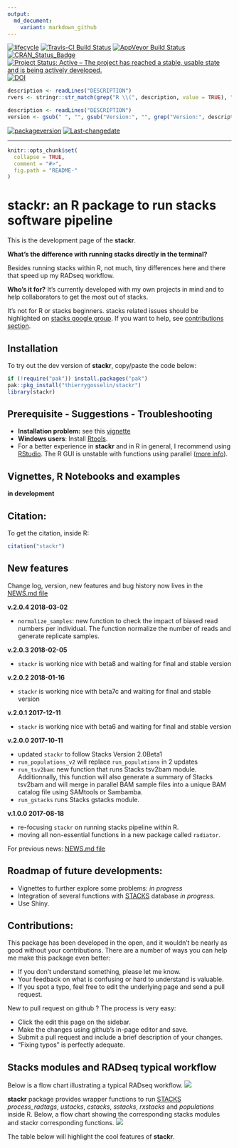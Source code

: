 ```yaml
---
output:
  md_document:
    variant: markdown_github
---
```

<!-- badges: start -->
[![lifecycle](https://img.shields.io/badge/lifecycle-experimental-orange.svg)](https://tidyverse.org/lifecycle/#experimental)
[![Travis-CI Build Status](https://travis-ci.org/thierrygosselin/stackr.svg?branch=master)](https://travis-ci.org/thierrygosselin/stackr)
[![AppVeyor Build Status](https://ci.appveyor.com/api/projects/status/github/thierrygosselin/stackr?branch=master&svg=true)](https://ci.appveyor.com/project/thierrygosselin/stackr)
[![CRAN_Status_Badge](http://www.r-pkg.org/badges/version/stackr)](http://cran.r-project.org/package=stackr)
[![Project Status: Active – The project has reached a stable, usable state and is being actively developed.](http://www.repostatus.org/badges/latest/active.svg)](http://www.repostatus.org/#active)
[![DOI](https://zenodo.org/badge/14548/thierrygosselin/stackr.svg)](https://zenodo.org/badge/latestdoi/14548/thierrygosselin/stackr)

```r
description <- readLines("DESCRIPTION")
rvers <- stringr::str_match(grep("R \\(", description, value = TRUE), "[0-9]{1,4}\\.[0-9]{1,4}\\.[0-9]{1,4}")[1,1]
```
```r
description <- readLines("DESCRIPTION")
version <- gsub(" ", "", gsub("Version:", "", grep("Version:", description, value = TRUE)))
```
[![packageversion](https://img.shields.io/badge/Package%20version-`r version`-orange.svg)](commits/master)
[![Last-changedate](https://img.shields.io/badge/last%20change-`r gsub('-', '--', Sys.Date())`-brightgreen.svg)](/commits/master)

---

```r
knitr::opts_chunk$set(
  collapse = TRUE,
  comment = "#>",
  fig.path = "README-"
)
```


# stackr: an R package to run stacks software pipeline

This is the development page of the **stackr**.


**What's the difference with running stacks directly in the terminal?**

Besides running stacks within R, not much, tiny differences here and there
that speed up my RADseq workflow.

**Who's it for?**
It's currently developed with my own projects in mind and to 
help collaborators to get the most out of stacks.

It's not for R or stacks beginners. stacks related issues should be highlighted on [stacks google group](https://groups.google.com/forum/?fromgroups#!forum/stacks-users).
If you want to help, see [contributions section](https://github.com/thierrygosselin/stackr#contributions).

## Installation
To try out the dev version of **stackr**, copy/paste the code below:

```r
if (!require("pak")) install.packages("pak")
pak::pkg_install("thierrygosselin/stackr")
library(stackr)
```


## Prerequisite - Suggestions - Troubleshooting
  * **Installation problem:** see this
  [vignette](https://github.com/thierrygosselin/stackr/blob/master/vignettes/vignette_installation_problems.Rmd)
  * **Windows users**: Install [Rtools](https://cran.r-project.org/bin/windows/Rtools/).
  * For a better experience in **stackr** and in R in general, I recommend using [RStudio](https://www.rstudio.com/products/rstudio/download/). 
  The R GUI is unstable with functions using parallel ([more info](https://stat.ethz.ch/R-manual/R-devel/library/parallel/html/mclapply.html)). 

## Vignettes, R Notebooks and examples

**in development**


## Citation:
To get the citation, inside R:
```r
citation("stackr")
```

## New features
Change log, version, new features and bug history now lives in the [NEWS.md file](https://github.com/thierrygosselin/stackr/blob/master/NEWS.md)


**v.2.0.4 2018-03-02**

* `normalize_samples`: new function to check the impact of biased read numbers per 
individual. The function normalize the number of reads and generate replicate samples.


**v.2.0.3 2018-02-05**

* `stackr` is working nice with beta8 and waiting for final and stable version



**v.2.0.2 2018-01-16**

* `stackr` is working nice with beta7c and waiting for final and stable version


**v.2.0.1 2017-12-11**

* `stackr` is working nice with beta6 and waiting for final and stable version


**v.2.0.0 2017-10-11**

* updated `stackr` to follow Stacks Version 2.0Beta1
* `run_populations_v2` will replace `run_populations` in 2 updates
* `run_tsv2bam`: new function that runs Stacks tsv2bam module.
Additionnally, this function will also generate a summary of
Stacks tsv2bam and will merge in parallel BAM sample files into a unique
BAM catalog file using SAMtools or Sambamba.
* `run_gstacks` runs Stacks gstacks module.


**v.1.0.0 2017-08-18**

* re-focusing `stackr` on running stacks pipeline within R.
* moving all non-essential functions in a new package called `radiator`.

For previous news:
[NEWS.md file](https://github.com/thierrygosselin/stackr/blob/master/NEWS.md)

## Roadmap of future developments:

* Vignettes to further explore some problems: *in progress*
* Integration of several functions with [STACKS](http://catchenlab.life.illinois.edu/stacks/) database *in progress*.
* Use Shiny.


## Contributions:

This package has been developed in the open, and it wouldn’t be nearly as good without your contributions. There are a number of ways you can help me make this package even better:

* If you don’t understand something, please let me know. 
* Your feedback on what is confusing or hard to understand is valuable. 
* If you spot a typo, feel free to edit the underlying page and send a pull request.

New to pull request on github ? The process is very easy:

* Click the edit this page on the sidebar.
* Make the changes using github’s in-page editor and save.
* Submit a pull request and include a brief description of your changes. 
* “Fixing typos” is perfectly adequate.


## Stacks modules and RADseq typical workflow

Below is a flow chart illustrating a typical RADseq workflow.
![](vignettes/RADseq_workflow.png)


**stackr** package provides wrapper functions to run
[STACKS](http://catchenlab.life.illinois.edu/stacks/) *process_radtags*,
*ustacks*, *cstacks*, *sstacks*, *rxstacks* and *populations* inside R.
Below, a flow chart
showing the corresponding stacks modules and stackr corresponding functions.
![](vignettes/stackr_workflow.png)


The table below will highlight the cool features of **stackr**.
